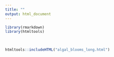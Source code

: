 ```yaml
---
title: ""
output: html_document
---
```


```r
library(rmarkdown)
library(htmltools)
```

<br>

```r

htmltools::includeHTML("algal_blooms_long.html")

```
